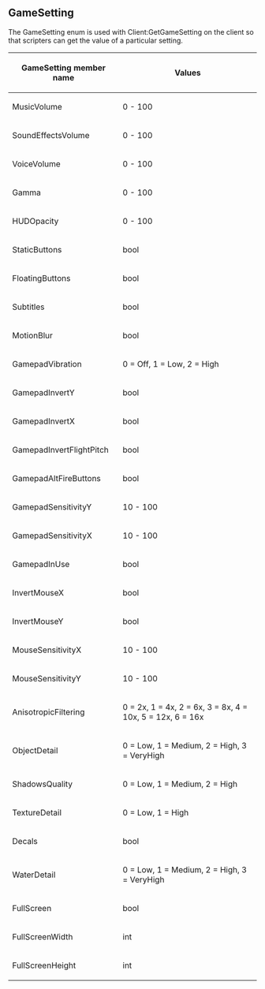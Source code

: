 == GameSetting ==
The GameSetting enum is used with Client:GetGameSetting on the client so that scripters can get the value of a particular setting.

{| cellpadding="2" style="border: 1px solid darkgray;"
! scope="col" | GameSetting member name
! scope="col" | Values
|-
| MusicVolume || 0 - 100
|-
| SoundEffectsVolume || 0 - 100
|-
| VoiceVolume || 0 - 100
|-
| Gamma || 0 - 100
|-
| HUDOpacity || 0 - 100
|-
| StaticButtons || bool
|-
| FloatingButtons || bool
|-
| Subtitles || bool
|-
| MotionBlur || bool
|-
| GamepadVibration || 0 = Off, 1 = Low, 2 = High
|-
| GamepadInvertY || bool
|-
| GamepadInvertX || bool
|-
| GamepadInvertFlightPitch || bool
|-
| GamepadAltFireButtons || bool
|-
| GamepadSensitivityY || 10 - 100
|-
| GamepadSensitivityX || 10 - 100
|-
| GamepadInUse || bool
|-
| InvertMouseX || bool
|-
| InvertMouseY || bool
|-
| MouseSensitivityX || 10 - 100
|-
| MouseSensitivityY || 10 - 100
|-
| AnisotropicFiltering || 
0 = 2x, 
1 = 4x, 
2 = 6x, 
3 = 8x, 
4 = 10x, 
5 = 12x, 
6 = 16x
|-
| ObjectDetail || 
0 = Low, 
1 = Medium, 
2 = High, 
3 = VeryHigh
|-
| ShadowsQuality || 
0 = Low, 
1 = Medium, 
2 = High
|-
| TextureDetail || 
0 = Low, 
1 = High
|-
| Decals || bool
|-
| WaterDetail || 
0 = Low, 
1 = Medium, 
2 = High, 
3 = VeryHigh
|-
| FullScreen || bool
|-
| FullScreenWidth || int
|-
| FullScreenHeight || int
|}